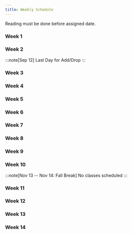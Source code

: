 ```yaml
---
title: Weekly Schedule
---
```



Reading must be done before assigned date.

### Week 1

<CategorySection category="W1" />


### Week 2

<CategorySection category="W2" />

:::note[Sep 12]
Last Day for Add/Drop
:::

### Week 3

<CategorySection category="W3" />

### Week 4

<CategorySection category="W4" />

### Week 5

<CategorySection category="W5" />

### Week 6

<CategorySection category="W6" />

### Week 7

<CategorySection category="W7" />

### Week 8

<CategorySection category="W8" />

### Week 9

<CategorySection category="W9" />

### Week 10

<CategorySection category="W10" />

:::note[Nov 13 -- Nov 14: Fall Break]
No classes scheduled
:::

### Week 11

<CategorySection category="W11" />

### Week 12

<CategorySection category="W12" />

### Week 13

<CategorySection category="W13" />

### Week 14

<CategorySection category="W14" />